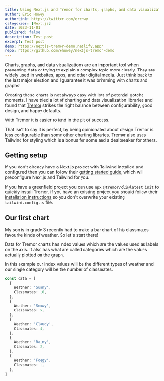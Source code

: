 ```yaml
---
title: Using Next.js and Tremor for charts, graphs, and data visualization
author: Eric Howey
authorLink: https://twitter.com/erchwy
categories: [Next.js]
date: 2023-11-01
published: false
description: Test post
excerpt: Test post
demo: https://nextjs-tremor-demo.netlify.app/
repo: https://github.com/ehowey/nextjs-tremor-demo
---
```



Charts, graphs, and data visualizations are an important tool when presenting data or trying to explain a complex topic more clearly. They are widely used in websites, apps, and other digital media. Just think back to the last major election and I guarantee it was brimming with charts and graphs!

Creating these charts is not always easy with lots of potential gotcha moments. I have tried a lot of charting and data visualization libraries and found that [Tremor](https://www.tremor.so/) strikes the right balance between configurability, good design, and happy defaults.

With Tremor it is easier to land in the pit of success.

That isn't to say it is perfect, by being opinionated about design Tremor is less configurable than some other charting libraries. Tremor also uses Tailwind for styling which is a bonus for some and a dealbreaker for others.

## Getting setup

If you don't already have a Next.js project with Tailwind installed and configured then you can follow their [getting started guide](https://nextjs.org/docs/getting-started/installation), which will preconfigure Next.js and Tailwind for you.

If you have a greenfield project you can use `npx @tremor/cli@latest init` to quickly install Tremor. If you have an existing project you should follow their [installation instructions](https://www.tremor.so/docs/getting-started/installation) so you don't overwrite your existing `tailwind.config.ts` file.

## Our first chart

My son is in grade 3 recently had to make a bar chart of his classmates favourite kinds of weather. So let's start there!

Data for Tremor charts has index values which are the values used as labels on the axis. It also has what are called categories which are the values actually plotted on the graph.

In this example our index values will be the different types of weather and our single category will be the number of classmates.

```ts
const data = [
  {
    Weather: 'Sunny',
    Classmates: 10,
  },
  {
    Weather: 'Snowy',
    Classmates: 5,
  },
  {
    Weather: 'Cloudy',
    Classmates: 4,
  },
  {
    Weather: 'Rainy',
    Classmates: 2,
  },
  {
    Weather: 'Foggy',
    Classmates: 1,
  },
]
```

<BarChart client:visible />
